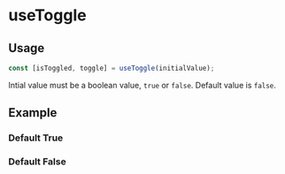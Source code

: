 
<Meta title="Hooks/useToggle" />

# useToggle

## Usage

```typescript
const [isToggled, toggle] = useToggle(initialValue);
```

Intial value must be a boolean value, `true` or `false`. Default value is `false`.

## Example

### Default True

<Canvas>
  <Story story={defaultOn} />
</Canvas>

### Default False

<Canvas>
  <Story story={defaultOff} />
</Canvas>